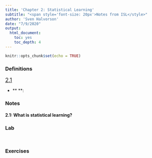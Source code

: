 ```yaml
---
title: 'Chapter 2: Statistical Learning'
subtitle: "<span style='font-size: 20px'>Notes from ISL</style>"
author: 'Sven Halvorson'
date: "7/9/2020"
output:
  html_document:
    toc: yes
    toc_depth: 4
---
```


```r
knitr::opts_chunk$set(echo = TRUE)
```

### Definitions
<u><span style='font-size: 18px'>2.1</u></style>
  
* ** **:
  
### Notes

#### 2.1: What is statistical learning?


### Lab

```r

```

```r

```

### Exercises

